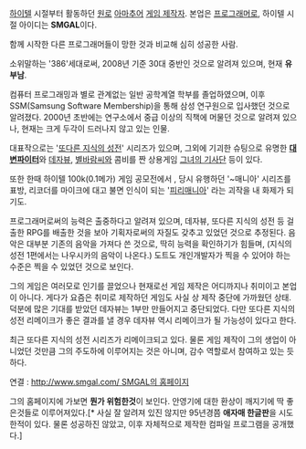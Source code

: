 [[하이텔]] 시절부터 활동하던 [[원로]] [[아마추어]] [[게임 제작자]]. 본업은 [[프로그래머]]로, 하이텔 시절 아이디는 '''SMGAL'''이다.

함께 시작한 다른 프로그래머들이 망한 것과 비교해 심히 성공한 사람.

소위말하는 '386'세대로써, 2008년 기준 30대 중반인 것으로 알려져 있으며, 현재 '''유부남'''.


컴퓨터 프로그래밍과 별로 관계없는 일반 공학계열 학부를 졸업하였으며, 이후 SSM(Samsung Software Membership)을 통해 삼성 연구원으로 입사했던 것으로 알려졌다. 2000년 초반에는 연구소에서 중급 이상의 직책에 머물던 것으로 알려져 있으나, 현재는 크게 두각이 드러나지 않고 있는 인물.

대표작으로는 '[[또다른 지식의 성전]]' 시리즈가 있으며, 그외에 기괴한 슈팅으로 유명한 '''[[대변파이터]]'''와 [[데자뷰]], [[별바람]]씨와 콤비를 짠 상용게임 [[그녀의 기사단]] 등이 있다.

또한 한때 하이텔 100k(0.1메가) 게임 공모전에서 , 당시 유행하던 '~매니아' 시리즈를 표방, 리코더를 마이크에 대고 불면 인식이 되는 '[[피리매니아]]' 라는 괴작을 내 화제가 되기도.


프로그래머로써의 능력은 출중하다고 알려져 있으며, 데자뷰, 또다른 지식의 성전 등 걸출한 RPG를 배출한 것을 보아 기획자로써의 자질도 갖추고 있었던 것으로 추정된다. 음악은 대부분 기존의 음악을 가져다 쓴 것으로, 딱히 능력을 확인하기가 힘들며, (지식의 성전 1편에서는 나우시카의 음악이 나온다.) 도트도 개인개발자가 찍을 수 있어야 하는 수준은 찍을 수 있었던 것으로 보인다.

그의 게임은 여러모로 인기를 끌었으나 현재로선 게임 제작은 어디까지나 취미이고 본업이 아니다. 게다가 요즘은 취미로 제작하던 게임도 사실 상 제작 중단에 가까웠던 상태.덕분에 많은 기대를 받았던 데자뷰는 1부만 만들어지고 중단되었다. 다만 또다른 지식의 성전 리메이크가 좋은 결과를 낼 경우 데자뷰 역시 리메이크가 될 가능성이 있다고 한다.

최근 또다른 지식의 성전 시리즈가 리메이크되고 있다. 물론 게임 제작이 그의 생업이 아니었던 것만큼
그의 주도하에 이루어지는 것은 아니며, 감수 역할로서 참여하고 있는 듯하다.

연결 : [[http://www.smgal.com/ SMGAL의 홈페이지]]

그의 홈페이지에 가보면 '''뭔가 위험한것'''이 보인다. 안영기에 대한 환상이 깨지기에 딱 좋은것들로 이루어져있다.[* 사실 잘 알려져 있진 않지만 95년경쯤 '''애자매 한글판'''을 시도한적이 있다. 물론 성공하진 않았고, 이후 자체적으로 제작한 컴파일 프로그램을 공개했다.]
